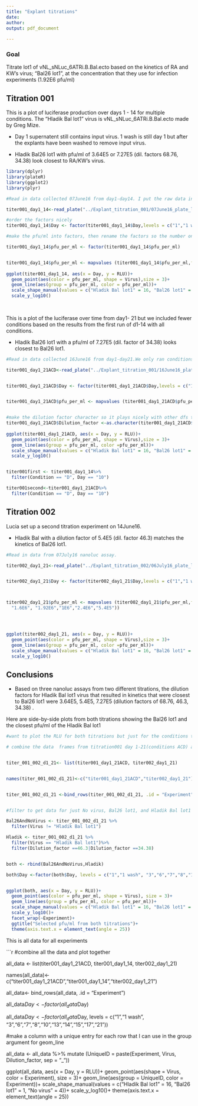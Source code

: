 ```yaml
---
title: "Explant titrations"
date:
author:
output: pdf_document
  
---
```




### Goal

Titrate lot1 of vNL_sNLuc_6ATRi.B.Bal.ecto based on the kinetics of RA and KW's virus; "Bal26 lot1", at the concentration that they use for infection experiments (1.92E6 pfu/ml)
 
## Titration 001

This is a plot of luciferase production over days 1 - 14 for multiple conditions. The "Hladik Bal lot1" virus is vNL_sNLuc_6ATRi.B.Bal.ecto made by Greg Mize.

* Day 1 supernatent still contains input virus. 1 wash is still day 1 but after the explants have been washed to remove input virus. 

* Hladik Bal26 lot1 with pfu/ml of 3.64E5 or 7.27E5 (dil. factors 68.76, 34.38) look closest to RA/KW's virus.



```r

library(dplyr)
library(plateR)
library(ggplot2)
library(plyr)

#Read in data collected 07June16 from day1-day14. I put the raw data into a file with the meta data in plateR format

titer001_day1_14<-read_plate("../Explant_titration_001/07June16_plate_layout_and_data.csv")

#order the factors nicely
titer001_day1_14$Day <- factor(titer001_day1_14$Day,levels = c("1","1 wash","3","7","10","14"))

#make the pfu/ml into factors, then rename the factors so the number ones are in sci not.

titer001_day1_14$pfu_per_ml <- factor(titer001_day1_14$pfu_per_ml)


titer001_day1_14$pfu_per_ml <- mapvalues (titer001_day1_14$pfu_per_ml,from =c(1450000,1920000,2880000,364000,5810000,727000), to = c("1.45E6","1.92E6","2.88E6","3.64E5","5.81E6","7.27E5"))
                                                                         
ggplot(titer001_day1_14, aes(x = Day, y = RLU))+
  geom_point(aes(color = pfu_per_ml, shape = Virus),size = 3)+
  geom_line(aes(group = pfu_per_ml, color = pfu_per_ml))+
  scale_shape_manual(values = c("Hladik Bal lot1" = 16, "Bal26 lot1" = 1, "No virus" = 4))+
  scale_y_log10()
  
  


```

This is a plot of the luciferase over time from day1- 21 but we included fewer conditions based on the results from the first run of d1-14 with all conditions. 

* Hladik Bal26 lot1 with a pfu/ml of 7.27E5 (dil. factor of 34.38) looks closest to Bal26 lot1.


```r


#Read in data collected 16June16 from day1-day21.We only ran conditions "A","C",and "D" and Bal lot 26. I put the raw data into a file with the meta data in plateR format. 

titer001_day1_21ACD<-read_plate("../Explant_titration_001/16June16_plate_layout_and_data.csv")


titer001_day1_21ACD$Day <- factor(titer001_day1_21ACD$Day,levels = c("1 wash","3","7","10","14","17","21"))


titer001_day1_21ACD$pfu_per_ml <- mapvalues (titer001_day1_21ACD$pfu_per_ml,from =c(1920000,1450000, 2880000,727000), to = c("1.92E6","1.45E6","2.88E6","7.27E5"))


#make the dilution factor character so it plays nicely with other dfs that don't non-numeric entries for dil factor ("no virus")
titer001_day1_21ACD$Dilution_factor <-as.character(titer001_day1_21ACD$Dilution_factor)
                   
ggplot(titer001_day1_21ACD, aes(x = Day, y = RLU))+
  geom_point(aes(color = pfu_per_ml, shape = Virus),size = 3)+
  geom_line(aes(group = pfu_per_ml, color =pfu_per_ml))+
  scale_shape_manual(values = c("Hladik Bal lot1" = 16, "Bal26 lot1" = 1, "No virus" = 4))+
  scale_y_log10()


titer001first <- titer001_day1_14%>%
  filter(Condition == "D", Day == "10")

titer001second<-titer001_day1_21ACD%>%
  filter(Condition == "D", Day == "10")


```

## Titration 002

Lucia set up a second titration experiment on 14June16. 

* Hladik Bal with a dilution factor of 5.4E5 (dil. factor 46.3) matches the kinetics of Bal26 lot1.


```r
#Read in data from 07July16 nanoluc assay.

titer002_day1_21<-read_plate("../Explant_titration_002/06July16_plate_layout_and_data.csv")


titer002_day1_21$Day <- factor(titer002_day1_21$Day,levels = c("1","1 wash","3","6","8","10","13","15","17", "21"))



titer002_day1_21$pfu_per_ml <- mapvalues (titer002_day1_21$pfu_per_ml,from =c(1600000,1920000, 1e+06,2400000, 540000), to = c(
  "1.6E6", "1.92E6","1E6","2.4E6","5.4E5"))




ggplot(titer002_day1_21, aes(x = Day, y = RLU))+
  geom_point(aes(color = pfu_per_ml, shape = Virus),size = 3)+
  geom_line(aes(group = pfu_per_ml, color =pfu_per_ml))+
  scale_shape_manual(values = c("Hladik Bal lot1" = 16, "Bal26 lot1" = 1, "No virus" = 4))+
  scale_y_log10()
```

## Conclusions

* Based on three nanoluc assays from two different titrations, the dilution factors for Hladik Bal lot1 virus that resulted in kinetics that were closest to Bal26 lot1 were 3.64E5, 5.4E5, 7.27E5 (dilution factors of 68.76, 46.3, 34.38) .

Here are side-by-side plots from both titrations showing the Bal26 lot1 and the closest pfu/ml of the Hladik Bal lot1

```r

#want to plot the RLU for both titrations but just for the conditions that were closest to Bal26 lot1.

# combine the data  frames from titration001 day 1-21(conditions ACD) and titration 002 day 1-21 and then filter.


titer_001_002_d1_21<- list(titer001_day1_21ACD, titer002_day1_21)


names(titer_001_002_d1_21)<-c("titer001_day1_21ACD","titer002_day1_21")


titer_001_002_d1_21 <-bind_rows(titer_001_002_d1_21, .id = "Experiment")


#filter to get data for just No virus, Bal26 lot1, and Hladik Bal lot1 with dilution factors of 68.76, 46.3, 34.38

Bal26AndNoVirus <- titer_001_002_d1_21 %>%
  filter(Virus != "Hladik Bal lot1")

Hladik <- titer_001_002_d1_21 %>%
  filter(Virus == "Hladik Bal lot1")%>%
  filter(Dilution_factor ==46.3|Dilution_factor ==34.38)


both <- rbind(Bal26AndNoVirus,Hladik)

both$Day <-factor(both$Day, levels = c("1","1 wash", "3","6","7","8","10","13","14","15","17","21"))


ggplot(both, aes(x = Day, y = RLU))+
  geom_point(aes(color = pfu_per_ml, shape = Virus), size = 3)+
  geom_line(aes(group = pfu_per_ml, color = pfu_per_ml))+
  scale_shape_manual(values = c("Hladik Bal lot1" = 16, "Bal26 lot1" = 1, "No virus" = 4))+
  scale_y_log10()+
  facet_wrap(~Experiment)+
  ggtitle("Selected pfu/ml from both titrations")+
  theme(axis.text.x = element_text(angle = 25))

```


This is all data for all experiments



```r

#combine all the data and plot together

all_data <- list(titer001_day1_21ACD, titer001_day1_14, titer002_day1_21)

names(all_data)<- c("titer001_day1_21ACD","titer001_day1_14","titer002_day1_21")

all_data<- bind_rows(all_data, .id = "Experiment")

all_data$Day <-factor(all_data$Day)

all_data$Day <-factor(all_data$Day, levels = c("1","1 wash", "3","6","7","8","10","13","14","15","17","21"))


#make a column with a unique entry for each row that I can use in the group argument for geom_line


all_data <- all_data %>%
  mutate (UniqueID = paste(Experiment, Virus, Dilution_factor, sep = "_"))



ggplot(all_data, aes(x = Day, y = RLU))+
  geom_point(aes(shape = Virus, color = Experiment), size = 3)+
  geom_line(aes(group = UniqueID, color = Experiment))+
  scale_shape_manual(values = c("Hladik Bal lot1" = 16, "Bal26 lot1" = 1, "No virus" = 4))+
  scale_y_log10()+
  theme(axis.text.x = element_text(angle = 25))